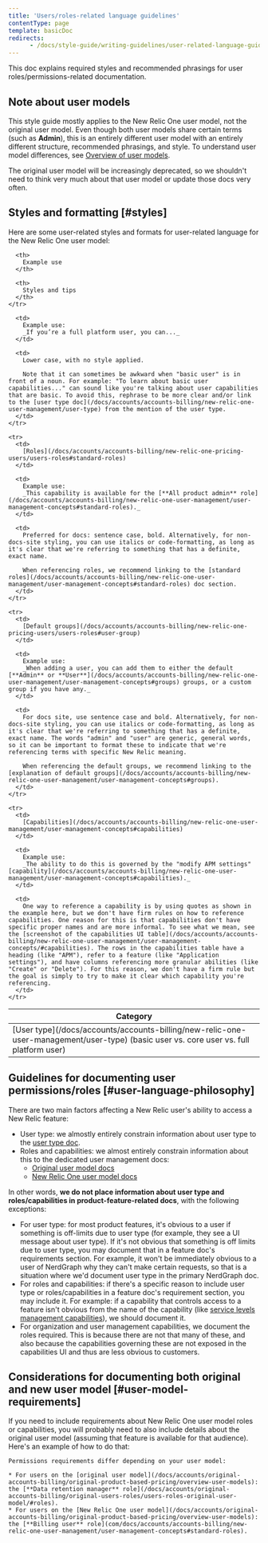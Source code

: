 ```yaml
---
title: 'Users/roles-related language guidelines'
contentType: page
template: basicDoc
redirects:
      - /docs/style-guide/writing-guidelines/user-related-language-guidelines
---
```


This doc explains required styles and recommended phrasings for user roles/permissions-related documentation.

## Note about user models

This style guide mostly applies to the New Relic One user model, not the original user model. Even though both user models share certain terms (such as **Admin**), this is an entirely different user model with an entirely different structure, recommended phrasings, and style. To understand user model differences, see [Overview of user models](/docs/accounts/original-accounts-billing/original-product-based-pricing/overview-user-models).

The original user model will be increasingly deprecated, so we shouldn't need to think very much about that user model or update those docs very often.

## Styles and formatting [#styles]

Here are some user-related styles and formats for user-related language for the New Relic One user model:

<table>
  <thead>
    <tr>
      <th>
        Category
      </th>

      <th>
        Example use
      </th>

      <th>
        Styles and tips
      </th>
    </tr>
  </thead>

  <tbody>
    <tr>
      <td>
        [User type](/docs/accounts/accounts-billing/new-relic-one-user-management/user-type) (basic user vs. core user vs. full platform user)
      </td>

      <td>
        Example use:
        _If you’re a full platform user, you can..._
      </td>

      <td>
        Lower case, with no style applied.

        Note that it can sometimes be awkward when "basic user" is in front of a noun. For example: "To learn about basic user capabilities..." can sound like you're talking about user capabilities that are basic. To avoid this, rephrase to be more clear and/or link to the [user type doc](/docs/accounts/accounts-billing/new-relic-one-user-management/user-type) from the mention of the user type.
      </td>
    </tr>

    <tr>
      <td>
        [Roles](/docs/accounts/accounts-billing/new-relic-one-pricing-users/users-roles#standard-roles)
      </td>

      <td>
        Example use:
        _This capability is available for the [**All product admin** role](/docs/accounts/accounts-billing/new-relic-one-user-management/user-management-concepts#standard-roles)._
      </td>

      <td>
        Preferred for docs: sentence case, bold. Alternatively, for non-docs-site styling, you can use italics or code-formatting, as long as it's clear that we're referring to something that has a definite, exact name.

        When referencing roles, we recommend linking to the [standard roles](/docs/accounts/accounts-billing/new-relic-one-user-management/user-management-concepts#standard-roles) doc section.
      </td>
    </tr>

    <tr>
      <td>
        [Default groups](/docs/accounts/accounts-billing/new-relic-one-pricing-users/users-roles#user-group)
      </td>

      <td>
        Example use:
        _When adding a user, you can add them to either the default [**Admin** or **User**](/docs/accounts/accounts-billing/new-relic-one-user-management/user-management-concepts#groups) groups, or a custom group if you have any._
      </td>

      <td>
        For docs site, use sentence case and bold. Alternatively, for non-docs-site styling, you can use italics or code-formatting, as long as it's clear that we're referring to something that has a definite, exact name. The words "admin" and "user" are generic, general words, so it can be important to format these to indicate that we're referencing terms with specific New Relic meaning.

        When referencing the default groups, we recommend linking to the [explanation of default groups](/docs/accounts/accounts-billing/new-relic-one-user-management/user-management-concepts#groups).
      </td>
    </tr>

    <tr>
      <td>
        [Capabilities](/docs/accounts/accounts-billing/new-relic-one-user-management/user-management-concepts#capabilities)
      </td>

      <td>
        Example use:
        _The ability to do this is governed by the "modify APM settings" [capability](/docs/accounts/accounts-billing/new-relic-one-user-management/user-management-concepts#capabilities)._
      </td>

      <td>
        One way to reference a capability is by using quotes as shown in the example here, but we don't have firm rules on how to reference capabilities. One reason for this is that capabilities don't have specific proper names and are more informal. To see what we mean, see the [screenshot of the capabilities UI table](/docs/accounts/accounts-billing/new-relic-one-user-management/user-management-concepts/#capabilities). The rows in the capabilities table have a heading (like "APM"), refer to a feature (like "Application settings"), and have columns referencing more granular abilities (like "Create" or "Delete"). For this reason, we don't have a firm rule but the goal is simply to try to make it clear which capability you're referencing.
      </td>
    </tr>
  </tbody>
</table>

## Guidelines for documenting user permissions/roles [#user-language-philosophy]

There are two main factors affecting a New Relic user's ability to access a New Relic feature:

* User type: we almostly entirely constrain information about user type to the [user type doc](/docs/accounts/accounts-billing/new-relic-one-user-management/user-type).
* Roles and capabilities: we almost entirely constrain information about this to the dedicated user management docs:
  * [Original user model docs](/docs/accounts/original-accounts-billing/original-users-roles/users-roles-original-user-model)
  * [New Relic One user model docs](/docs/accounts/accounts-billing/new-relic-one-user-management/introduction-managing-users)

In other words, **we do not place information about user type and roles/capabilities in product-feature-related docs**, with the following exceptions:

* For user type: for most product features, it's obvious to a user if something is off-limits due to user type (for example, they see a UI message about user type). If it's not obvious that something is off limits due to user type, you may document that in a feature doc's requirements section. For example, it won't be immediately obvious to a user of NerdGraph why they can't make certain requests, so that is a situation where we'd document user type in the primary NerdGraph doc.
* For roles and capabilities: if there's a specific reason to include user type or roles/capabilities in a feature doc's requirement section, you may include it. For example: if a capability that controls access to a feature isn't obvious from the name of the capability (like [service levels management capabilities](/docs/service-level-management/faqs-slm#permissions)), we should document it.
* For organization and user management capabilities, we document the roles required. This is because there are not that many of these, and also because the capabilities governing these are not exposed in the capabilities UI and thus are less obvious to customers.

## Considerations for documenting both original and new user model [#user-model-requirements]

If you need to include requirements about New Relic One user model roles or capabilities, you will probably need to also include details about the original user model (assuming that feature is available for that audience). Here's an example of how to do that:

```
Permissions requirements differ depending on your user model:

* For users on the [original user model](/docs/accounts/original-accounts-billing/original-product-based-pricing/overview-user-models): the [**Data retention manager** role](/docs/accounts/original-accounts-billing/original-users-roles/users-roles-original-user-model/#roles).
* For users on the [New Relic One user model](/docs/accounts/original-accounts-billing/original-product-based-pricing/overview-user-models): the [**Billing user** role](com/docs/accounts/accounts-billing/new-relic-one-user-management/user-management-concepts#standard-roles).
```
